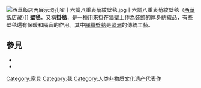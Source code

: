 {{不是|掛毯公司}}
{{Unreferenced|time=2016-05-04T02:29:10+00:00}}
[[File:西華飯店內展示環孔雀十六瓣八重表菊紋壁毯.jpg|thumb]]十六瓣八重表菊紋壁毯（[[西華飯店|西華飯店]]藏）]]
'''壁毯'''，又稱'''掛毯'''，是一種用來掛在牆壁上作為裝飾的厚身紡織品，有些壁毯還有保暖和隔音的作用。其中[[緙織壁毯|緙織壁毯]]是[[歐洲|歐洲]]的傳統工藝。

==參見==
*{{link-ja|畫障|軟障}}
*{{link-ja|軟障|壁代}}

{{掛毯}}
[[Category:家具|Category:家具]]
[[Category:毯|Category:毯]]
[[Category:人类非物质文化遗产代表作|Category:人类非物质文化遗产代表作]]